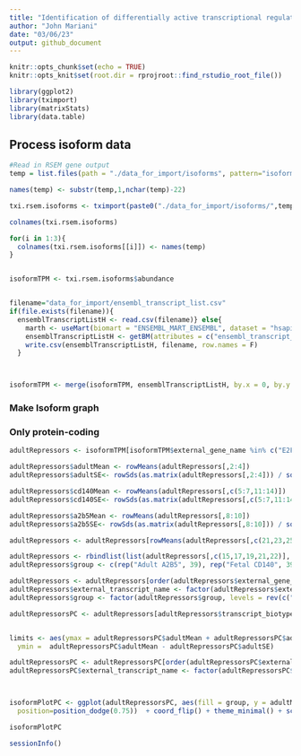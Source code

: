 ```yaml
---
title: "Identification of differentially active transcriptional regulators between adult and fetal hGPCs"
author: "John Mariani"
date: "03/06/23"
output: github_document
---
```


```r
knitr::opts_chunk$set(echo = TRUE)
knitr::opts_knit$set(root.dir = rprojroot::find_rstudio_root_file())

```


```r
library(ggplot2)
library(tximport)
library(matrixStats)
library(data.table)

```


## Process isoform data
```r
#Read in RSEM gene output
temp = list.files(path = "./data_for_import/isoforms", pattern="isoforms.results")

names(temp) <- substr(temp,1,nchar(temp)-22)

txi.rsem.isoforms <- tximport(paste0("./data_for_import/isoforms/",temp), txIn = T, txOut = T, type = "rsem")

colnames(txi.rsem.isoforms)

for(i in 1:3){
  colnames(txi.rsem.isoforms[[i]]) <- names(temp)
}


isoformTPM <- txi.rsem.isoforms$abundance


filename="data_for_import/ensembl_transcript_list.csv"
if(file.exists(filename)){
  ensemblTranscriptListH <- read.csv(filename)} else{
    marth <- useMart(biomart = "ENSEMBL_MART_ENSEMBL", dataset = "hsapiens_gene_ensembl", host = 'http://jan2019.archive.ensembl.org/', ensemblRedirect = T)
    ensemblTranscriptListH <- getBM(attributes = c("ensembl_transcript_id", "external_transcript_name", "ensembl_gene_id","external_gene_name", "gene_biotype", "transcript_biotype", "description"), filters = "ensembl_transcript_id",values = row.names(isoformTPM), mart = marth)
    write.csv(ensemblTranscriptListH, filename, row.names = F)
  }



isoformTPM <- merge(isoformTPM, ensemblTranscriptListH, by.x = 0, by.y = "ensembl_transcript_id")

```


### Make Isoform graph
### Only protein-coding
```r
adultRepressors <- isoformTPM[isoformTPM$external_gene_name %in% c("E2F6", "MAX", "ZNF274", "IKZF3"),]

adultRepressors$adultMean <- rowMeans(adultRepressors[,2:4])
adultRepressors$adultSE<- rowSds(as.matrix(adultRepressors[,2:4])) / sqrt(3)

adultRepressors$cd140Mean <- rowMeans(adultRepressors[,c(5:7,11:14)])
adultRepressors$cd140SE<- rowSds(as.matrix(adultRepressors[,c(5:7,11:14)])) / sqrt(7)

adultRepressors$a2b5Mean <- rowMeans(adultRepressors[,8:10])
adultRepressors$a2b5SE<- rowSds(as.matrix(adultRepressors[,8:10])) / sqrt(3)

adultRepressors <- adultRepressors[rowMeans(adultRepressors[,c(21,23,25)]) > 0,]

adultRepressors <- rbindlist(list(adultRepressors[,c(15,17,19,21,22)], adultRepressors[,c(15,17,19,23,24)], adultRepressors[,c(15,17,19,25,26)]))
adultRepressors$group <- c(rep("Adult A2B5", 39), rep("Fetal CD140", 39), rep("Fetal A2B5", 39))

adultRepressors <- adultRepressors[order(adultRepressors$external_gene_name, adultRepressors$adultMean, decreasing = T),]
adultRepressors$external_transcript_name <- factor(adultRepressors$external_transcript_name, levels = rev(adultRepressors[!duplicated(adultRepressors$external_transcript_name),]$external_transcript_name))
adultRepressors$group <- factor(adultRepressors$group, levels = rev(c("Adult A2B5", "Fetal A2B5", "Fetal CD140")))

adultRepressorsPC <- adultRepressors[adultRepressors$transcript_biotype == "protein_coding",]


limits <- aes(ymax = adultRepressorsPC$adultMean + adultRepressorsPC$adultSE,  
  ymin =  adultRepressorsPC$adultMean - adultRepressorsPC$adultSE)

adultRepressorsPC <- adultRepressorsPC[order(adultRepressorsPC$external_gene_name, adultRepressorsPC$adultMean, decreasing = T),]
adultRepressorsPC$external_transcript_name <- factor(adultRepressorsPC$external_transcript_name, levels = rev(adultRepressorsPC[!duplicated(adultRepressorsPC$external_transcript_name),]$external_transcript_name))



isoformPlotPC <- ggplot(adultRepressorsPC, aes(fill = group, y = adultMean, x = external_transcript_name))  + geom_errorbar(limits, position=position_dodge(.75), width = 0.75) + geom_col(width=0.75,    
  position=position_dodge(0.75))  + coord_flip() + theme_minimal() + scale_y_continuous(expand = c(0, 0), limits = c(0,67)) + theme(panel.grid.major.y = element_blank(), panel.grid.minor.y = element_blank(), panel.border = element_rect(fill  = NA), legend.position = "bottom", axis.title.y = element_blank()) + ylab("Isoform TPM") + geom_vline(xintercept = seq(0.5, length(unique(adultRepressors$external_transcript_name)), by = 1), color="lightgray", size=.5, alpha=.5) + scale_fill_manual(values = c("#18BA0F", "#2E30FF", "#ff2020"))

isoformPlotPC


```



```r

sessionInfo()

```



